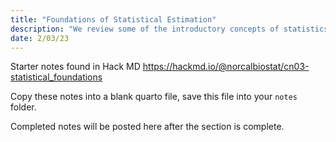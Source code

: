 ```yaml
---
title: "Foundations of Statistical Estimation"
description: "We review some of the introductory concepts of statistics that will be a pre-requisite for the remainder of the course."
date: 2/03/23
---
```



Starter notes found in Hack MD [https://hackmd.io/@norcalbiostat/cn03-statistical_foundations](https://hackmd.io/@norcalbiostat/cn03-statistical_foundations)

Copy these notes into a blank quarto file, save this file into your `notes` folder. 

Completed notes will be posted here after the section is complete. 
